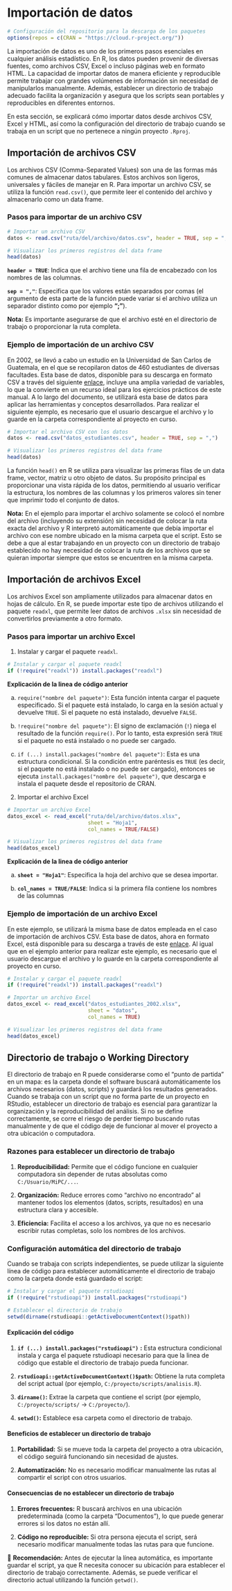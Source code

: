 # Importación de datos

```r
# Configuración del repositorio para la descarga de los paquetes
options(repos = c(CRAN = "https://cloud.r-project.org/"))
```

La importación de datos es uno de los primeros pasos esenciales en cualquier análisis estadístico. En R, los datos pueden provenir de diversas fuentes, como archivos CSV, Excel o incluso páginas web en formato HTML. La capacidad de importar datos de manera eficiente y reproducible permite trabajar con grandes volúmenes de información sin necesidad de manipularlos manualmente. Además, establecer un directorio de trabajo adecuado facilita la organización y asegura que los scripts sean portables y reproducibles en diferentes entornos.

En esta sección, se explicará cómo importar datos desde archivos CSV, Excel y HTML, así como la configuración del directorio de trabajo cuando se trabaja en un script que no pertenece a ningún proyecto `.Rproj`.

## Importación de archivos CSV

Los archivos CSV (Comma-Separated Values) son una de las formas más comunes de almacenar datos tabulares. Estos archivos son ligeros, universales y fáciles de manejar en R. Para importar un archivo CSV, se utiliza la función `read.csv()`, que permite leer el contenido del archivo y almacenarlo como un data frame.

### Pasos para importar de un archivo CSV

```r
# Importar un archivo CSV
datos <- read.csv("ruta/del/archivo/datos.csv", header = TRUE, sep = ",")

# Visualizar los primeros registros del data frame
head(datos)
```

**`header = TRUE`**: Indica que el archivo tiene una fila de encabezado con los nombres de las columnas.

**`sep = ","`**: Especifica que los valores están separados por comas (el argumento de esta parte de la función puede variar si el archivo utiliza un separador distinto como por ejemplo **";"**).

**Nota:** Es importante asegurarse de que el archivo esté en el directorio de trabajo o proporcionar la ruta completa.

### Ejemplo de importación de un archivo CSV

En 2002, se llevó a cabo un estudio en la Universidad de San Carlos de Guatemala, en el que se recopilaron datos de 460 estudiantes de diversas facultades. Esta base de datos, disponible para su descarga en formato CSV a través del siguiente [enlace](https://drive.google.com/file/d/1ZUg9MUHNApvq0gHcr-KFu88ah1QI0D3O/view?usp=sharing), incluye una amplia variedad de variables, lo que la convierte en un recurso ideal para los ejercicios prácticos de este manual. A lo largo del documento, se utilizará esta base de datos para aplicar las herramientas y conceptos desarrollados. Para realizar el siguiente ejemplo, es necesario que el usuario descargue el archivo y lo guarde en la carpeta correspondiente al proyecto en curso.

```r
# Importar el archivo CSV con los datos 
datos <- read.csv("datos_estudiantes.csv", header = TRUE, sep = ",")

# Visualizar los primeros registros del data frame
head(datos)
```

La función `head()` en R se utiliza para visualizar las primeras filas de un data frame, vector, matriz u otro objeto de datos. Su propósito principal es proporcionar una vista rápida de los datos, permitiendo al usuario verificar la estructura, los nombres de las columnas y los primeros valores sin tener que imprimir todo el conjunto de datos.

**Nota:** En el ejemplo para importar el archivo solamente se colocó el nombre del archivo (incluyendo su extensión) sin necesidad de colocar la ruta exacta del archivo y R interpretó automáticamente que debía importar el archivo con ese nombre ubicado en la misma carpeta que el script. Esto se debe a que al estar trabajando en un proyecto con un directorio de trabajo establecido no hay necesidad de colocar la ruta de los archivos que se quieran importar siempre que estos se encuentren en la misma carpeta.

## Importación de archivos Excel

Los archivos Excel son ampliamente utilizados para almacenar datos en hojas de cálculo. En R, se puede importar este tipo de archivos utilizando el paquete `readxl`, que permite leer datos de archivos `.xlsx` sin necesidad de convertirlos previamente a otro formato.

### Pasos para importar un archivo Excel

1.  Instalar y cargar el paquete `readxl`.

```r
# Instalar y cargar el paquete readxl
if (!require("readxl")) install.packages("readxl")

```

**Explicación de la linea de código anterior**

a.  `require("nombre del paquete")`: Esta función intenta cargar el paquete especificado. Si el paquete está instalado, lo carga en la sesión actual y devuelve `TRUE`. Si el paquete no está instalado, devuelve `FALSE`.

b.  `!require("nombre del paquete")`: El signo de exclamación (`!`) niega el resultado de la función `require()`. Por lo tanto, esta expresión será `TRUE` si el paquete no está instalado o no puede ser cargado.

c.  `if (...) install.packages("nombre del paquete")`: Esta es una estructura condicional. Si la condición entre paréntesis es `TRUE` (es decir, si el paquete no está instalado o no puede ser cargado), entonces se ejecuta `install.packages("nombre del paquete")`, que descarga e instala el paquete desde el repositorio de CRAN.

<!-- -->

2.  Importar el archivo Excel

```r
# Importar un archivo Excel
datos_excel <- read_excel("ruta/del/archivo/datos.xlsx",
                          sheet = "Hoja1", 
                          col_names = TRUE/FALSE)

# Visualizar los primeros registros del data frame
head(datos_excel)
```

**Explicación de la linea de código anterior**

a.  **`sheet = "Hoja1"`**: Especifica la hoja del archivo que se desea importar.

b.  **`col_names = TRUE/FALSE`**: Indica si la primera fila contiene los nombres de las columnas

### Ejemplo de importación de un archivo Excel

En este ejemplo, se utilizará la misma base de datos empleada en el caso de importación de archivos CSV. Esta base de datos, ahora en formato Excel, está disponible para su descarga a través de este [enlace](https://docs.google.com/spreadsheets/d/1QKF09EHbp2H647jdDIYppKa1YEYd75VK/edit?usp=sharing&ouid=106152052819657144907&rtpof=true&sd=true){.uri}. Al igual que en el ejemplo anterior para realizar este ejemplo, es necesario que el usuario descargue el archivo y lo guarde en la carpeta correspondiente al proyecto en curso.

```r
# Instalar y cargar el paquete readxl
if (!require("readxl")) install.packages("readxl")

# Importar un archivo Excel
datos_excel <- read_excel("datos_estudiantes_2002.xlsx",
                          sheet = "datos", 
                          col_names = TRUE)

# Visualizar los primeros registros del data frame
head(datos_excel)
```

## Directorio de trabajo o Working Directory

El directorio de trabajo en R puede considerarse como el "punto de partida" en un mapa: es la carpeta donde el software buscará automáticamente los archivos necesarios (datos, scripts) y guardará los resultados generados. Cuando se trabaja con un script que no forma parte de un proyecto en RStudio, establecer un directorio de trabajo es esencial para garantizar la organización y la reproducibilidad del análisis. Si no se define correctamente, se corre el riesgo de perder tiempo buscando rutas manualmente y de que el código deje de funcionar al mover el proyecto a otra ubicación o computadora.

### Razones para establecer un directorio de trabajo

1.  **Reproducibilidad:** Permite que el código funcione en cualquier computadora sin depender de rutas absolutas como `C:/Usuario/MiPC/...`.

2.  **Organización:** Reduce errores como "archivo no encontrado" al mantener todos los elementos (datos, scripts, resultados) en una estructura clara y accesible.

3.  **Eficiencia:** Facilita el acceso a los archivos, ya que no es necesario escribir rutas completas, solo los nombres de los archivos.

### Configuración automática del directorio de trabajo

Cuando se trabaja con scripts independientes, se puede utilizar la siguiente línea de código para establecer automáticamente el directorio de trabajo como la carpeta donde está guardado el script:

```r
# Instalar y cargar el paquete rstudioapi
if (!require("rstudioapi")) install.packages("rstudioapi")

# Establecer el directorio de trabajo
setwd(dirname(rstudioapi::getActiveDocumentContext()$path))

```

#### Explicación del código

1.  **`if (...) install.packages("rstudioapi")`** **:** Esta estructura condicional instala y carga el paquete rstudioapi necesario para que la linea de código que estable el directorio de trabajo pueda funcionar.

2.  **`rstudioapi::getActiveDocumentContext()$path`:** Obtiene la ruta completa del script actual (por ejemplo, `C:/proyecto/scripts/analisis.R`).

3.  **`dirname()`:** Extrae la carpeta que contiene el script (por ejemplo, `C:/proyecto/scripts/` → `C:/proyecto/`).

4.  **`setwd()`:** Establece esa carpeta como el directorio de trabajo.

#### Beneficios de establecer un directorio de trabajo

1.  **Portabilidad:** Si se mueve toda la carpeta del proyecto a otra ubicación, el código seguirá funcionando sin necesidad de ajustes.

2.  **Automatización:** No es necesario modificar manualmente las rutas al compartir el script con otros usuarios.

#### Consecuencias de no establecer un directorio de trabajo

1.  **Errores frecuentes:** R buscará archivos en una ubicación predeterminada (como la carpeta "Documentos"), lo que puede generar errores si los datos no están allí.

2.  **Código no reproducible:** Si otra persona ejecuta el script, será necesario modificar manualmente todas las rutas para que funcione.

📌 **Recomendación:** Antes de ejecutar la línea automática, es importante guardar el script, ya que R necesita conocer su ubicación para establecer el directorio de trabajo correctamente. Además, se puede verificar el directorio actual utilizando la función `getwd()`.
